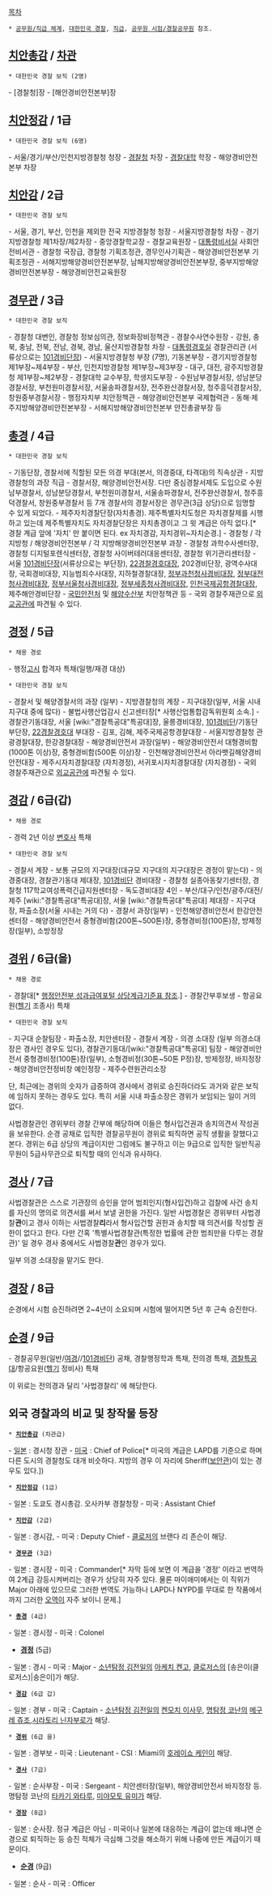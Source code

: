 [[목차]]

 * [[공무원/직급 체계]], [[대한민국 경찰]], [[직급]], [[공무원 시험/경찰공무원]] 참조.

== [[치안총감]] / [[차관]] ==
 * 대한민국 경찰 보직 (2명)
- [경찰청]장
- [해안경비안전본부]장

== [[치안정감]] / 1급 ==
 * 대한민국 경찰 보직 (6명)
- 서울/경기/부산/인천지방경찰청 청장
- [[경찰청]] 차장
- [[경찰대학]] 학장
- 해양경비안전본부 차장

== [[치안감]] / 2급 ==
 * 대한민국 경찰 보직
- 서울, 경기, 부산, 인천을 제외한 전국 지방경찰청 청장
- 서울지방경찰청 차장
- 경기지방경찰청 제1차장/제2차장
- 중앙경찰학교장 
- 경찰교육원장
- [[대통령비서실]] 사회안전비서관
- 경찰청 국장급, 경찰청 기획조정관, 경무인사기획관
- 해양경비안전본부 기획조정관
- 서해지방해양경비안전본부장, 남해지방해양경비안전본부장, 중부지방해양경비안전본부장
- 해양경비안전교육원장

== [[경무관]] / 3급 ==
 * 대한민국 경찰 보직
- 경찰청 대변인, 경찰청 정보심의관, 정보화장비정책관
- 경찰수사연수원장
- 강원, 충북, 충남, 전북, 전남, 경북, 경남, 울산지방경찰청 차장
- [[대통령경호실]] 경찰관리관 (서류상으로는 [[101경비단]]장)
- 서울지방경찰청 부장 (7명), 기동본부장
- 경기지방경찰청 제1부장~제4부장
- 부산, 인천지방경찰청 제1부장~제3부장 
- 대구, 대전, 광주지방경찰청 제1부장~제2부장
- 경찰대학 교수부장, 학생지도부장
- 수원남부경찰서장, 성남분당경찰서장, 부천원미경찰서장, 서울송파경찰서장, 전주완산경찰서장, 청주흥덕경찰서장, 창원중부경찰서장
- 행정자치부 치안정책관
- 해양경비안전본부 국제협력관
- 동해·제주지방해양경비안전본부장
- 서해지방해양경비안전본부 안전총괄부장 등

== [[총경]] / 4급 ==
 * 대한민국 경찰 보직
- 기동단장, 경찰서에 직할된 모든 의경 부대(본서, 의경중대, 타격대)의 직속상관
- 지방경찰청의 과장 직급
- 경찰서장, 해양경비안전서장. 다만 중심경찰서제도 도입으로 수원남부경찰서, 성남분당경찰서, 부천원미경찰서, 서울송파경찰서, 전주완산경찰서, 청주흥덕경찰서, 창원중부경찰서 등 7개 경찰서의 경찰서장은 경무관(3급 상당)으로 임명할 수 있게 되었다. 
- 제주자치경찰단장(자치총경). 제주특별자치도청은 자치경찰제를 시행하고 있는데 제주특별자치도 자치경찰단장은 자치총경이고 그 윗 계급은 아직 없다.[* 경찰 계급 앞에 '자치' 만 붙이면 된다. ex 자치경감, 자치경위~자치순경.]
- 경찰청 / 각 지방청 / 해양경비안전본부 / 각 지방해양경비안전본부 과장
- 경찰청 과학수사센터장, 경찰청 디지털포렌식센터장, 경찰청 사이버테러대응센터장, 경찰청 위기관리센터장
- 서울 [[101경비단]]장(서류상으로는 부단장), [[22경찰경호대]]장, 202경비단장, 광역수사대장, 국회경비대장, 지능범죄수사대장, 지하철경찰대장, [[정부과천청사]]경비대장, [[정부대전청사]]경비대장, [[정부서울청사]]경비대장, [[정부세종청사]]경비대장, [[인천국제공항]]경찰대장, 제주해안경비단장
- [[국민안전처]] 및 [[해양수산부]] 치안정책관 등
- 국외 경찰주재관으로 [[외교공관]]에 파견될 수 있다.

== [[경정]] / 5급 ==
 * 채용 경로
- 행정[[고시]] 합격자 특채(일행/재경 대상)

 * 대한민국 경찰 보직
- 경찰서 및 해양경찰서의 과장 (일부)
- 지방경찰청의 계장
- 지구대장(일부, 서울 시내 지구대 중에 많다)
- 불법사행산업감시 신고센터장[* 사행산업통합감독위원회 소속.]
- 경찰관기동대장, 서울 [wiki:"경찰특공대"특공대]장, 울릉경비대장, [[101경비단]]/기동단 부단장, [[22경찰경호대]] 부대장
- 김포, 김해, 제주국제공항경찰대장
- 서울지방경찰청 관광경찰대장, 한강경찰대장
- 해양경비안전서 과장(일부)
- 해양경비안전서 대형경비함(1000톤 이상)장, 중형경비함(500톤 이상)장
- 인천해양경비안전서 아라뱃길해양경비안전대장
- 제주시자치경찰대장 (자치경정), 서귀포시자치경찰대장 (자치경정)
- 국외 경찰주재관으로 [[외교공관]]에 파견될 수 있다.

== [[경감]] / 6급(갑) ==
 * 채용 경로
- 경력 2년 이상 [[변호사]] 특채

 * 대한민국 경찰 보직
- 경찰서 계장
- 보통 규모의 지구대장(대규모 지구대의 지구대장은 경정이 맡는다)
- 의경중대장, 경찰관기동대 제대장, [[101경비단]] 경비대장
- 경찰청 실종아동찾기센터장, 경찰청 117학교여성폭력긴급지원센터장
- 독도경비대장 4인
- 부산/대구/인천/광주/대전/제주 [wiki:"경찰특공대"특공대]장, 서울 [wiki:"경찰특공대"특공대] 제대장
- 지구대장, 파출소장(서울 시내는 거의 다)
- 경찰서 과장(일부)
- 인천해양경비안전서 한강안전센터장
- 해양경비안전서 중형경비함(200톤~500톤)장, 중형경비정(100톤)장, 방제정장(일부), 소방정장

== [[경위]] / 6급(을) ==
 * 채용 경로
- 경찰대[* [http://pac.mopas.go.kr/salary/yusaCareer.jsp?fname=aba01 행정안전부 성과급여포털 상당계급기준표 참조].]
- 경찰간부후보생
- 항공요원([[헬기]] 조종사) 특채 

 * 대한민국 경찰 보직
- 지구대 순찰팀장
- 파출소장, 치안센터장
- 경찰서 계장
- 의경 소대장 (일부 의경소대장은 경사인 경우도 있다), 경찰관기동대/[wiki:"경찰특공대"특공대] 팀장
- 해양경비안전서 중형경비정(100톤)장(일부), 소형경비정(30톤~50톤 P정)장, 방제정장, 바지정장
- 해양경비안전정비창 예인정장
- 제주수련원관리소장

단, 최근에는 경위의 숫자가 급증하여 경사에서 경위로 승진하더라도 과거와 같은 보직에 임하지 못하는 경우도 있다. 특히 서울 시내 파출소장은 경위가 보임되는 일이 거의 없다.

사법경찰관인 경위부터 경찰 간부에 해당하며 이들은 형사입건권과 송치의견서 작성권을 보유한다. 순경 공채로 입직한 경찰공무원이 경위로 퇴직하면 공직 생활을 잘했다고 본다. 경위는 6급 상당의 계급이지만 그럼에도 불구하고 이는 9급으로 입직한 일반직공무원이 5급사무관으로 퇴직할 때의 인식과 유사하다.

== [[경사]] / 7급 ==
사법경찰관은 스스로 기관장의 승인을 얻어 범죄인지(형사입건)하고 검찰에 사건 송치를 자신의 명의로 의견서를 써서 보낼 권한을 가진다. 일반 사법경찰은 경위부터 사법경찰'''관'''이고 경사 이하는 사법경찰'''리'''라서 형사입건할 권한과 송치할 때 의견서를 작성할 권한이 없다고 한다. 다만 간혹 '특별사법경찰관(특정한 법률에 관한 범죄만을 다루는 경찰관)' 일 경우 경사 중에서도 사법경찰'''관'''인 경우가 있다.

일부 의경 소대장을 맡기도 한다.

== [[경장]] / 8급 ==
순경에서 시험 승진하려면 2~4년이 소요되며 시험에 떨어지면 5년 후 근속 승진한다.

== [[순경]] / 9급 ==
- 경찰공무원(일반/[[여경]]//[[101경비단]]) 공채, 경찰행정학과 특채, 전의경 특채, [[경찰특공대]]/항공요원([[헬기]] 정비사) 특채

이 위로는 전의경과 달리 '사법경찰리' 에 해당한다.

== 외국 경찰과의 비교 및 창작물 등장 ==
 * '''[[치안총감]]''' (차관급)
- [[일본]] : 경시청 장관
- [[미국]] : Chief of Police[* 미국의 계급은 LAPD를 기준으로 하며 다른 도시의 경찰청도 대개 비슷하다. 지방의 경우 이 자리에 Sheriff([[보안관]])이 있는 경우도 있다.])

 * '''[[치안정감]]''' (1급)
- 일본 : 도쿄도 경시총감. 오사카부 경찰청장
- 미국 : Assistant Chief

 * '''[[치안감]]''' (2급)
- 일본 : 경시감, 
- 미국 : Deputy Chief
- [[클로저]]의 브랜다 리 존슨이 해당.

 * '''[[경무관]]''' (3급)
- 일본 : 경시장
- 미국 : Commander[* 자막 등에 보면 이 계급을 '경정' 이라고 번역하여 2계급 강등시켜버리는 경우가 상당히 자주 있다. 물론 마이애미에서는 이 직위가 Major 아래에 있으므로 그러한 번역도 가능하나 LAPD나 NYPD를 무대로 한 작품에서까지 그러한 [[오역]]이 자주 보이니 문제.]

 * '''[[총경]]''' (4급)
- 일본 : 경시정
- 미국 : Colonel

* '''[[경정]]''' (5급)
- 일본 : 경시
- 미국 : Major
- [[소년탐정 김전일]]의 [[아케치 켄고]], [[클로저스]]의 [송은이(클로저스)|송은이]가 해당.

 * '''[[경감]]''' (6급 갑)
- 일본 : 경부
- 미국 : Captain
- [[소년탐정 김전일]]의 [[켄모치 이사무]], [[명탐정 코난]]의 [[메구레 쥬조]],[[시라토리 닌자부로]]가 해당.

 * '''[[경위]]''' (6급 을)
- 일본 : 경부보
- 미국 : Lieutenant
- CSI : Miami의 [[호레이쇼 케인]]이 해당.

 * '''[[경사]]''' (7급)
- 일본 : 순사부장
- 미국 : Sergeant
- 치안센터장(일부), 해양경비안전서 바지정장 등. 명탐정 코난의 [[타카기 와타루]], [[미야모토 유미]]가 해당.

 * '''[[경장]]''' (8급)
- 일본 : 순사장. 정규 계급은 아님
- 미국이나 일본에 대응하는 계급이 없는데 왜냐면 순경으로 퇴직하는 등 승진 적체가 극심해 그것을 해소하기 위해 나중에 만든 계급이기 때문이다.

* '''[[순경]]''' (9급)
- 일본 : 순사
- 미국 : Officer
